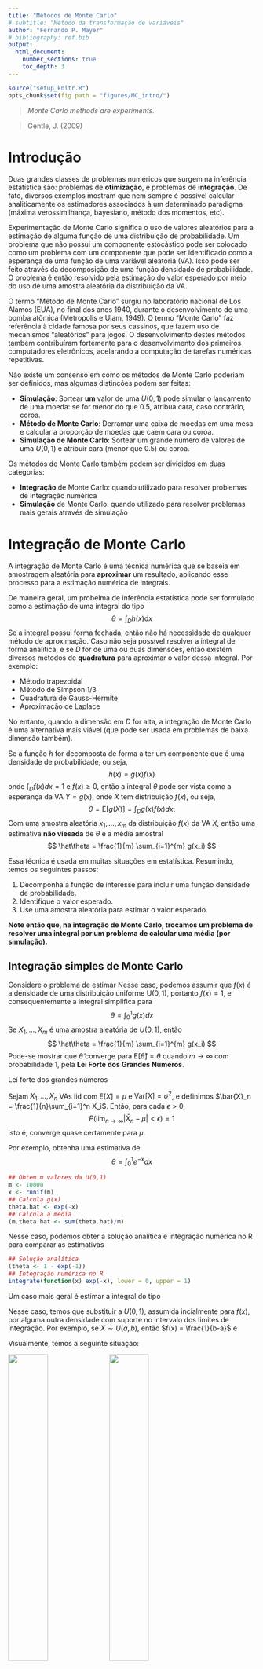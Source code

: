 ```yaml
---
title: "Métodos de Monte Carlo"
# subtitle: "Método da transformação de variáveis"
author: "Fernando P. Mayer"
# bibliography: ref.bib
output:
  html_document:
    number_sections: true
    toc_depth: 3
---
```


```r
source("setup_knitr.R")
opts_chunk$set(fig.path = "figures/MC_intro/")
```

> *Monte Carlo methods are experiments.*

> Gentle, J. (2009)

# Introdução

Duas grandes classes de problemas numéricos que surgem na inferência
estatística são: problemas de **otimização**, e problemas de
**integração**. De fato, diversos exemplos mostram que nem sempre é
possível calcular analiticamente os estimadores associados à um
determinado paradigma (máxima verossimilhança, bayesiano, método dos
momentos, etc).

Experimentação de Monte Carlo significa o uso de valores aleatórios para
a estimação de alguma função de uma distribuição de probabilidade. Um
problema que não possui um componente estocástico pode ser colocado como
um problema com um componente que pode ser identificado como a esperança
de uma função de uma variável aleatória (VA). Isso pode ser feito
através da decomposição de uma função densidade de probabilidade. O
problema é então resolvido pela estimação do valor esperado por meio do
uso de uma amostra aleatória da distribuição da VA.

O termo "Método de Monte Carlo" surgiu no laboratório nacional de Los
Alamos (EUA), no final dos anos 1940, durante o desenvolvimento de uma
bomba atômica (Metropolis e Ulam, 1949). O termo "Monte Carlo" faz
referência à cidade famosa por seus cassinos, que fazem uso de
mecanismos "aleatórios" para jogos. O desenvolvimento destes métodos
também contribuíram fortemente para o desenvolvimento dos primeiros
computadores eletrônicos, acelarando a computação de tarefas numéricas
repetitivas.

Não existe um consenso em como os métodos de Monte Carlo poderiam ser
definidos, mas algumas distinções podem ser feitas:

- **Simulação**: Sortear **um** valor de uma $U(0,1)$ pode simular o
  lançamento de uma moeda: se for menor do que 0.5, atribua cara, caso
  contrário, coroa.
- **Método de Monte Carlo**: Derramar uma caixa de moedas em uma mesa e
  calcular a proporção de moedas que caem cara ou coroa.
- **Simulação de Monte Carlo**: Sortear um grande número de valores de
  uma $U(0,1)$ e atribuir cara (menor que 0.5) ou coroa.

Os métodos de Monte Carlo também podem ser divididos em duas categorias:

- **Integração** de Monte Carlo: quando utilizado para resolver
  problemas de integração numérica
- **Simulação** de Monte Carlo: quando utilizado para resolver problemas
  mais gerais através de simulação

# Integração de Monte Carlo

A integração de Monte Carlo é uma técnica numérica que se baseia em
amostragem aleatória para **aproximar** um resultado, aplicando esse
processo para a estimação numérica de integrais.

De maneira geral, um probelma de inferência estatística pode ser
formulado como a estimação de uma integral do tipo
$$
\theta = \int_{D} h(x) \text{d}x
$$
Se a integral possui forma fechada, então não há necessidade de qualquer
método de aproximação. Caso não seja possível resolver a integral de
forma analítica, e se $D$ for de uma ou duas dimensões, então existem
diversos métodos de **quadratura** para aproximar o valor dessa
integral. Por exemplo:

- Método trapezoidal
- Método de Simpson 1/3
- Quadratura de Gauss-Hermite
- Aproximação de Laplace

No entanto, quando a dimensão em $D$ for alta, a integração de Monte
Carlo é uma alternativa mais viável (que pode ser usada em problemas de
baixa dimensão também).

Se a função $h$ for decomposta de forma a ter um componente que é uma
densidade de probabilidade, ou seja,
$$
h(x) = g(x)f(x)
$$
onde $\int_{D} f(x) dx = 1$ e $f(x) \geq 0$, então a integral $\theta$
pode ser vista como a esperança da VA $Y = g(x)$, onde $X$ tem
distribuição $f(x)$, ou seja,
$$
\theta = \text{E}[g(X)] = \int_{D} g(x)f(x) dx.
$$
Com uma amostra aleatória $x_1, \ldots, x_m$ da distribuição $f(x)$ da
VA $X$, então uma estimativa **não viesada** de $\theta$ é a média
amostral
$$
\hat\theta = \frac{1}{m} \sum_{i=1}^{m} g(x_i)
$$

Essa técnica é usada em muitas situações em estatística. Resumindo,
temos os seguintes passos:

1. Decomponha a função de interesse para incluir uma função densidade de
   probabilidade.
2. Identifique o valor esperado.
3. Use uma amostra aleatória para estimar o valor esperado.

**Note então que, na integração de Monte Carlo, trocamos um problema de
resolver uma integral por um problema de calcular uma média (por
simulação).**

## Integração simples de Monte Carlo

Considere o problema de estimar
\begin{align*}
\theta &= \int_0^1 h(x) dx \\
  &= \int_0^1 g(x)f(x) dx
\end{align*}
Nesse caso, podemos assumir que $f(x)$ é a densidade de uma distribuição
uniforme $\text{U}(0,1)$, portanto $f(x) = 1$, e consequentemente a
integral simplifica para
$$
\theta = \int_0^1 g(x) dx
$$
Se $X_1, \ldots, X_m$ é uma amostra aleatória de $U(0,1)$, então
$$
\hat\theta = \frac{1}{m} \sum_{i=1}^{m} g(x_i)
$$
Pode-se mostrar que $\hat\theta$ converge para $\text{E}[\hat\theta] =
\theta$ quando $m \to \infty$ com probabilidade 1, pela **Lei Forte dos
Grandes Números**.

<div class="panel panel-primary">
<div class="panel-heading">Lei forte dos grandes números</div>
<div class="panel-body">
Sejam $X_1, \ldots, X_n$ VAs iid com $\text{E}[X] = \mu$ e
$\text{Var}[X] = \sigma^2$, e definimos $\bar{X}_n =
\frac{1}{n}\sum_{i=1}^n X_i$. Então, para cada $\epsilon > 0$,
$$
P(\lim_{n \to \infty} |\bar{X}_n - \mu| < \epsilon) = 1
$$
isto é, converge quase certamente para $\mu$.
</div>
</div>

Por exemplo, obtenha uma estimativa de
$$
\theta = \int_0^1 e^{-x} dx
$$

```r
## Obtem m valores da U(0,1)
m <- 10000
x <- runif(m)
## Calcula g(x)
theta.hat <- exp(-x)
## Calcula a média
(m.theta.hat <- sum(theta.hat)/m)
```

Nesse caso, podemos obter a solução analítica e integração numérica no R
para comparar as estimativas

```r
## Solução analítica
(theta <- 1 - exp(-1))
## Integração numérica no R
integrate(function(x) exp(-x), lower = 0, upper = 1)
```

Um caso mais geral é estimar a integral do tipo

\begin{align*}
\theta &= \int_a^b h(x) dx \\
  &= \int_a^b g(x)f(x) dx
\end{align*}

Nesse caso, temos que substituir a $U(0,1)$, assumida incialmente para
$f(x)$, por alguma outra densidade com suporte no intervalo dos limites
de integração. Por exemplo, se $X \sim U(a,b)$, então $f(x) =
\frac{1}{b-a}$ e

\begin{align*}
\theta &= \int_a^b g(x) f(x) dx \\
  &= (b-a) \int_a^b g(x) \frac{1}{b-a} dx \\
  &= (b-a) \text{E}[g(X)]
\end{align*}

Visualmente, temos a seguinte situação:

<img width="40%" src="img/MCIntegration01.png"/>
<img width="40%" src="img/MCIntegration02.png"/>

O que temos, na verdade, é a soma de $m$ áreas de retângulos, que no
final, tendem a reproduzir a área da função desejada.

```r
knitr::include_graphics("img/MCIntegration03.png")
```
(Figuras extraídas de https://www.scratchapixel.com).

De maneira geral, para calcular $\theta = \int_a^b g(x) dx$:

1. Gere $X_1, \ldots, X_m$ de $U(a,b)$
2. Calcule $\overline{g(x)} = \frac{1}{m}\sum_{i=1}^{m} g(x_i)$
3. $\hat\theta = (b-a)\overline{g(x)}$

Por exemplo, obtenha uma estimativa de
$$
\theta = \int_2^4 e^{-x} dx
$$

```r
## Obtem m valores da U(2,4)
m <- 10000
a <- 2; b <- 4
x <- runif(m, min = a, max = b)
## Calcula g(x)
theta.hat <- exp(-x)
## Calcula a média * (b - a)
(m.theta.hat <- (sum(theta.hat)/m) * (b - a))
```

Nesse caso, podemos obter a solução analítica e integração numérica no R
para comparar as estimativas

```r
## Solução analítica
(theta <- exp(-2) - exp(-4))
## Integração numérica no R
integrate(function(x) exp(-x), lower = 2, upper = 4)
```

Vemos que, nos dois casos acima, estamos na verdade obtendo uma
estimativa das probabilidades $P[0<X<1]$ e $P[2<X<4]$, respectivamente.

No entanto, se quisermos calcular a seguinte probabilidade
$$
P[X>2] = \int_2^{\infty} e^{-x} dx
$$

Nesse caso, a integração simples de Monte Carlo não é útil, pois não é
possível que o limite de integração seja indefinido.

Na verdade, podemos pensar em uma aproximação **grosseira**, supondo que
vamos amostrar de $X \sim \text{U}(2, \infty)$, onde podemos aproximar o
valor de $\infty$ por um número grande. Por exemplo:

```r
## Obtem m valores da U(2,Inf)
m <- 10000
x2 <- runif(m, min = 2, max = 1e5)
## Calcula g(x)
theta.hat2 <- exp(-x2)
## Calcula a média * (b - a)
(m.theta.hat2 <- (sum(theta.hat2)/m) * (1e5 - 2))
## Solução analítica
(theta2 <- exp(-2) - exp(-1e5))
## Usando a exponencial
pexp(2, 1, lower.tail = FALSE)
```

Note que o valor estimado nesse caso está longe do velor correto, pois
estamos adotando um procedimento completamente arbitrário.

## Variância do estimador de Monte Carlo

Como $\hat\theta$ é resultado de uma amostra aleatória de $m$ valores,
naturalmente, cada amostra poderá gerar uma estimativa (razoavelmente)
diferente, e sempre existirá uma variabilidade dos valores amostrados ao
redor da média, que é o $\hat\theta$.

A variância de $\hat\theta$ é
$$
\hat{V}(\hat\theta) = \frac{\sigma^2}{m} =
\frac{\sum_{i=1}^m [g(x_i) - \overline{g(x)}]^2}{m^2}
$$
Portanto, o erro padrão da estimativa será
$$
\hat{EP}(\hat\theta) = \frac{\hat\sigma}{\sqrt{m}} =
\frac{\sqrt{\sum_{i=1}^m [g(x_i) - \overline{g(x)}]^2}}{m}
$$

Seguindo o exemplo anterior, vimos que a estimativa da integral é

```r
m.theta.hat
```

Mas veja que existe uma distribuição de valores para compor esta
estimativa média

```r
hist(theta.hat); abline(v = theta, col = 2)
```

A variância relacionada ao estimador pode então ser calculada como

```r
## Variancia
(v.theta.hat <- sum((theta.hat - m.theta.hat)^2)/m^2)
## Erro padrão
(se.theta.hat <- sqrt(v.theta.hat))
```

Pelo Teorema do Limite Central, temos que

$$
\frac{\hat\theta - \text{E}(\hat\theta)}{\sqrt{\hat{V}(\hat\theta)}}
$$
converge em distribuição para $N(0,1)$ quando $m \to \infty$. Portanto,
para $m$ suficientemente grande, $\hat\theta$ é aproximadamente Normal
com média $\theta$.

```r
## Simula 1000 médias
r <- 1000
res <- matrix(runif(m * r, a, b), nrow = m, ncol = r)
m.theta.sim <- apply(res, 2, function(x) mean(exp(-x)) * (b - a))
hist(m.theta.sim); abline(v = theta, col = 2)
```

Com esse resultado, podemos inclusive fornecer um intervalo de confiança
associado à nossa estimativa

```r
## Media e veriancia
c(m.theta.hat, v.theta.hat)
## Intervalo de confiança (95%)
c(m.theta.hat - 1.96 * se.theta.hat, m.theta.hat + 1.96 * se.theta.hat)
```

Veja que assintoticamente, i.e., conforme aumentamos o tamanho da
amostra, o valor da integral se aproxima cada vez mais do valor
verdadeiro (que nesse caso sabemos calcular analiticamente, apenas para
comparação).

```r
## Simula a convergência para o verdadeiro valor conforme aumenta o
## tamanho da amostra
nsamp <- 1e4
set.seed(19)
x <- exp(-runif(nsamp, a, b))
estint <- (cumsum(x) * (b - a))/(1:nsamp)
esterr <- sqrt(cumsum((x - estint)^2))/(1:nsamp)
plot(estint, ylim = c(.05, .15), type = "l",
     xlab = "Tamanho da amostra", ylab = "Estimativa")
abline(h = theta, col = 2)
lines(estint - 1.96 * esterr, lty = 2)
lines(estint + 1.96 * esterr, lty = 2)
```

## Redução da variância

Note que, embora a variância do estimador do exemplo anterior pareça
pequena, o método simples de Monte Carlo não é o método mais eficiente,
ou seja, aquele que provê estimativas com a menor variância possível.
Isso porque, como vimos, estamos supondo uma distribuição Uniforme no
intervalo $(a,b)$, para qualquer que seja o formato da função que temos
interesse em integrar.

A redução da variância é importante pois sempre estamos interessados em
obter estimativas que sejam mais precisas possíveis, evitando erros
numéricos ou de aproximações.

Existem várias adaptações para o método simples de Monte Carlo, com a
intenção de se obter estimativas mais precisas, i.e., com menor
variância. Alguns deles são:

- Variáveis antitéticas
- Variáveis de controle
- Amostragem por importância

## Amostragem por importância

Limitações do método simples de Monte Carlo:

1. Não se aplica para intervalos não definidos
2. É ineficiente quando a função $g(x)$ não é uniforme

Quando consideramos um problema de integração como um problema de valor
esperado, é natural que consideremos outras funções de densidade além da
Uniforme. Isso leva à um método mais geral chamdo de **amostragem por
importância**.

A amostragem por importância reduz a variância pelo fato de podermos
escolher uma densidade $f(x)$ mais parecida com com a função $g(x)$
sendo integrada. Ao escolher uma densidade mais parecida, a variância é
reduzida. Intuitivamente, a amostragem por importância tende a gerar
mais amostra onde a contribuição para a integral é maior, ou
"importante". Se pudermos determinar as regiões mais importantes para a
integração, a variância do estimador de Monte Carlo pode ser
significativamente reduzida.

```r
knitr::include_graphics("img/importancesampling.png")
```
(Figura extraída de https://www.scratchapixel.com).

Suponha que $X$ seja uma VA com densidade $f(x)$. Seja $Y = g(X)/f(X)$,
então
$$
\int g(x) dx = \int \frac{g(x)}{f(x)} f(x) dx = \text{E}[Y]
$$
Com isso, podemos estimar $\text{E}[Y]$ como uma integração simples de
Monte Carlo, ou seja,
$$
\frac{1}{m}\sum_{i=1}^{m} Y_i = \frac{1}{m}\sum_{i=1}^{m}
\frac{g(X_i)}{f(X_i)}
$$
onde as VAs $X_1, \ldots, X_m$ são geradas a partir da distribuição de
$f(x)$. A função $f(x)$ é chamada de **função de importância**.

No método de amostragem por importância, a variância do estimador
baseado em $Y= g(X)/f(X)$ é $\text{Var}(Y)/m$, então a variância de $Y$
deve ser pequena, conforme $m$ aumenta.

Na verdade, **a variância de $Y$ é pequena, se $Y$ for aproximadamente
constante**, o que significa que a densidade $f(x)$ deve estar "próxima"
da densidade de $g(x)$. Também é importante que a função $f(x)$ seja
fácil de simular.

**Exemplo:** Considere estimar a integral
$$
\theta = \int_0^1 \frac{e^{-x}}{1+x^2} dx
$$
pelo método de amostragem por importância. Diversas funções de
importância podem ser propostas para esse caso:

\begin{align*}
f_0(x) &= 1, \quad 0<x<1 \\
f_1(x) &= e^{-x}, \quad 0<x<\infty \\
f_2(x) &= (1+x^2)^{-1}/\pi, \quad -\infty<x<\infty \\
f_3(x) &= e^{-x}/(1-e^{-1}), \quad 0<x<1 \\
f_4(x) &= 4(1-x^2)^{-1}/\pi, \quad 0<x<1 \\
\end{align*}

Alguns detalhes:

- $f_1$ e $f_2$ possuem domínio maior, o que irá contribuir com muitos
  zeros (ineficientes)
- $f_1$ é uma Exponencial com $\lambda = 1$
- $f_2$ é uma Cauchy padrão
- $f_3$ e $f_4$ não são funções conhecidas, por isso precisamos usar o
  método da transformação integral de probabilidade para gerar números
  destas distribuições

Graficamente temos o seguinte cenário:

```r
x <- seq(0, 1, .01)
w <- 2
f1 <- exp(-x)
f2 <- (1 / pi) / (1 + x^2)
f3 <- exp(-x) / (1 - exp(-1))
f4 <- 4 / ((1 + x^2) * pi)
g <- exp(-x) / (1 + x^2)
par(mfrow = c(1, 2))
plot(x, g, type = "l", main = "", ylab = "g(x)",
     ylim = c(0,2), lwd = 2)
lines(x, g/g, col = 2, lwd = w)
lines(x, f1, col = 3, lwd = w)
lines(x, f2, col = 4, lwd = w)
lines(x, f3, col = 5, lwd = w)
lines(x, f4, col = 6, lwd = w)
legend("topright", legend = c("g", 0:4),
       col = 1:6, lwd = w, inset = 0.02)
plot(x, g, type = "l", main = "", ylab = "g(x)/f(x)",
     ylim = c(0,3.2), lwd = w)
lines(x, g/f1, col = 3, lwd = w)
lines(x, g/f2, col = 4, lwd = w)
lines(x, g/f3, col = 5, lwd = w)
lines(x, g/f4, col = 6, lwd = w)
legend("topright", legend = c(0:4),
       col = 2:6, lwd = w, inset = 0.02)
par(mfrow = c(1, 1))
```

```r
m <- 10000
theta.hat <- se <- numeric(5)
g <- function(x) {
    ## exp(-x - log(1+x^2)) * (x > 0) * (x < 1)
    exp(-x)/(1 + x^2) * (x > 0) * (x < 1)
}

x <- runif(m)     # usando f0
fg <- g(x)
theta.hat[1] <- mean(fg)
se[1] <- sd(fg)

x <- rexp(m, 1)   # usando f1
fg <- g(x) / exp(-x)
theta.hat[2] <- mean(fg)
se[2] <- sd(fg)

x <- rcauchy(m)   # usando f2
i <- c(which(x > 1), which(x < 0))
x[i] <- 2  # para evitar erros em g(x)
fg <- g(x) / dcauchy(x)
theta.hat[3] <- mean(fg)
se[3] <- sd(fg)

u <- runif(m)     # f3, pelo método da inversa
x <- - log(1 - u * (1 - exp(-1)))
fg <- g(x) / (exp(-x) / (1 - exp(-1)))
theta.hat[4] <- mean(fg)
se[4] <- sd(fg)

u <- runif(m)    # f4, pelo método da inversa
x <- tan(pi * u / 4)
fg <- g(x) / (4 / ((1 + x^2) * pi))
theta.hat[5] <- mean(fg)
se[5] <- sd(fg)
```

Os resultados das estimativas com seus erros-padrões são

```r
matrix(rbind(theta.hat, se/sqrt(m)), nrow = 2,
       dimnames = list(c("theta", "se(theta)"), paste0("f", 0:4)))
```

Os resultados indicam que $f_3$, e possivelmente $f_4$ produzem as
menores variâncias entre as funções propostas, enquanto que $f_2$ possui
a maior variância. Note que $f_0$, a uniforme, possui erro padrão maior
do que $f_3$, por exemplo, o que indica que a variância do estimador foi
reduzida em relação ao método simples de Monte Carlo.

Esse exemplo mostra que a função de importância que resulta na menor
variância de $Y = g(X)/f(X)$ deve ser escolhida com cuidado.

Voltando brevemente ao caso da exponencial, pela amostragem por
importância, podemos agora obter uma estimativa de $P[X > 2]$,
$$
P[X>2] = \int_2^{\infty} e^{-x} dx
$$
caso que não conseguimos usando a integração simples de Monte Carlo.

Suponha que a função de importância é uma $\text{Exp}(0.5)$. Portanto,
temos o seguinte cenário

```r
curve(dexp, from = 0, to = 10)
curve(dexp(x, 0.5), from = 0, to = 10, add = TRUE, col = 2)
legend("topright", c("g", "f"), lty = 1, col = 1:2, bty = "n")
```

Assim, podemos calcular a integral indefinida da seguinte forma:

```r
## Define funções
g <- function(x) exp(-x) * (x >= 2) # NOTE o domínio aqui
f <- function(x) dexp(x, 0.5) # Proposta é Exp(0.5)
## 1. Amostra da proposta
m <- 1e5
x <- rexp(m, 0.5)
## 2. Calcula a média da razão
mean(g(x)/f(x))
## Teórico
pexp(2, 1, lower.tail = FALSE)
integrate(function(x) exp(-x), 2, Inf)
```

```r
teste <- contour(x = seq(0,3, length.out = 100),
                 y = seq(0,3, length.out = 100),
                 z = z1)
plot(teste)
image(teste)
contour(x = seq(0,3, length.out = 100),
                    y = seq(0,3, length.out = 100),
        z = z1)
image(x = seq(0,3, length.out = 100),
        y = seq(0,3, length.out = 100),
      z = z1)
cloud(x = seq(0,3, length.out = 100),
      y = seq(0,3, length.out = 100),
      z = z1)

x = seq(0,5, length.out = 100)
y = seq(0,5, length.out = 100)
z1 <- outer(x, y, g)

contourplot(z1)
par(mfrow = c(1, 2))
persp(x, y, z1)
image(x, y, z1, asp = 1)
rect(0, 1, 3, 2, density = 10)
par(mfrow = c(1, 1))

## Integral em duas dimensões, usando integrais iteradas
g <- function(x, y) x^2 * y
## \int^0_3 \int^1_2 g(x,y) dy dx
integrate( function(y) {
    sapply(y, function(y) {
        integrate(function(x) g(x,y), 0, 3)$value
    })
}, 1, 2)

## Mesma integração por MC
ux <- runif(1e4, 0, 3)
uy <- runif(1e4, 1, 2)
## Aqui multiplica pela área do retângulo formado pelos limites
((3 - 0) * (2 - 1)) * mean(g(ux, uy))
```


```r
## Rizzo, pg. 148
curve(exp(-x), from = 0, to = 10)
curve(exp(-x), from = 0, to = 1)

m <- 10000
x <- runif(m)
theta.hat <- exp(-x)
(m.theta.hat <- sum(theta.hat)/m)
(theta <- 1 - exp(-1))
integrate(function(x) exp(-x), lower = 0, upper = 1)

## Graficamente
hist(theta.hat)
abline(v = theta, col = 2)
var(theta.hat)
sd(theta.hat)

(v.theta.hat <- mean((theta.hat - m.theta.hat)^2)/m)
(v.theta.hat <- sum((theta.hat - m.theta.hat)^2)/m)
(se.theta.hat <- v.theta.hat/m)

## P[X < 0.5]
sum(theta.hat < 0.5)/m
pexp(0.5)
## Nao bate porque o dominio nao é o mesmo

r <- 1000
res <- matrix(runif(m * r), nrow = m, ncol = r)

m.theta.sim <- apply(res, 2, function(x) mean(exp(-x)))
str(m.theta.sim)
hist(m.theta.sim); abline(v = theta, col = 2)

## O que seria uma proposta nesse caso?
curve(exp(-x), from = 0, to = 10)
curve(exp(-x), from = 0, to = 1)
curve(dunif, from = 0, to = 1, add = TRUE, col = 2)

## Note que ao usar uma U(0,1) no denominador, o resultado é o mesmo, o
## que mostra que o método por importância é mais geral que o método
## simples
g <- function(x) exp(-x)
m <- 10000
x <- runif(m)
gf <- g(x)/dunif(x)
(m.theta.hat <- sum(gf)/m)
(theta <- 1 - exp(-1))
integrate(function(x) exp(-x), lower = 0, upper = 1)

var(gf)
(v.theta.hat <- sum((gf - m.theta.hat)^2)/m)
(se.theta.hat <- v.theta.hat/sqrt(m))


## Agora tenta usar uma função que seja mais próxima da proposta.
## NOTE que é necessário ter uma forma de amostrar diretamente dessa
## distribuição, ou usa o método da inversa.
curve(exp(-x), from = 0, to = 1)
f <- function(x) 1 - 0.5 * x * (x >= 0) * (x <= 2)
integrate(f, lower = 0, upper = 2)
curve(f, from = 0, to = 2, add = TRUE, col = 2)

## A acumulada é
## F(x) = x - x^2/4
Fx <- function(x) x - x^2/4
curve(Fx, from = 0, to = 2)
## A inversa da acumulada é
## F^{-1}(x) = 2 - \sqrt(4u)
iFx <- function(u) 2 - sqrt(4 * u)
u <- runif(10000)
xinv <- iFx(u)
plot(ecdf(xinv))
curve(Fx, from = 0, to = 2, add = TRUE, col = 2)

## Usa f(x) = 1 - 0.5x como importancia
g <- function(x) exp(-x) * (x >= 0) * (x <= 1)
m <- 10000
## Para amostrar dessa função vou usar o método da inversa
u <- runif(m)
x <- iFx(u)
gf <- g(x)/f(x)
theta.hat <- sum(gf)
(m.theta.hat <- sum(theta.hat)/m)
(theta <- 1 - exp(-1))
integrate(function(x) exp(-x), lower = 0, upper = 1)

## A variancia aqui é maior, provavelmente porque vai de 0 a 2
var(gf)
(v.theta.hat <- sum((gf - m.theta.hat)^2)/m)
(se.theta.hat <- v.theta.hat/sqrt(m))


## Agora tenta usar uma função que seja mais próxima da proposta.
## NOTE que é necessário ter uma forma de amostrar diretamente dessa
## distribuição, ou usa o método da inversa.
curve(exp(-x), from = 0, to = 1, ylim = c(0, 1))
f <- function(x) .5 - 1 * x * (x >= 0) * (x <= 1)
integrate(f, lower = 0, upper = 1)
curve(f, from = 0, to = 1, add = TRUE, col = 2)
## Teria que achar

curve(exp(-x), from = 0, to = 1, ylim = c(0, 3.5))
curve(dbeta(x, 0.5, 2), from = 0, to = 1, add = TRUE, col = 2)

g <- function(x) exp(-x) * (x >= 0) * (x <= 1)
m <- 10000
x <- rbeta(m, .5, 2)
gf <- g(x)/dbeta(x, .5, 2)
(m.theta.hat <- sum(gf)/m)
(theta <- 1 - exp(-1))
integrate(function(x) exp(-x), lower = 0, upper = 1)

var(gf)
(v.theta.hat <- sum((gf - m.theta.hat)^2)/m)
(se.theta.hat <- v.theta.hat/sqrt(m))


## Normal
m <- 10000
x <- runif(m, 0, 1e6)
theta.hat <- exp(-x^2/2)
(m.theta.hat <- sum(theta.hat)/m)

## Graficamente
hist(theta.hat)
abline(v = theta, col = 2)
var(theta.hat)

(v.theta.hat <- sum((theta.hat - m.theta.hat)^2)/m)
(se.theta.hat <- v.theta.hat/m)

## P[X < 0.5]
sum(theta.hat < 0.5)/m
pexp(0.5)
## Nao bate porque o dominio nao é o mesmo
```
